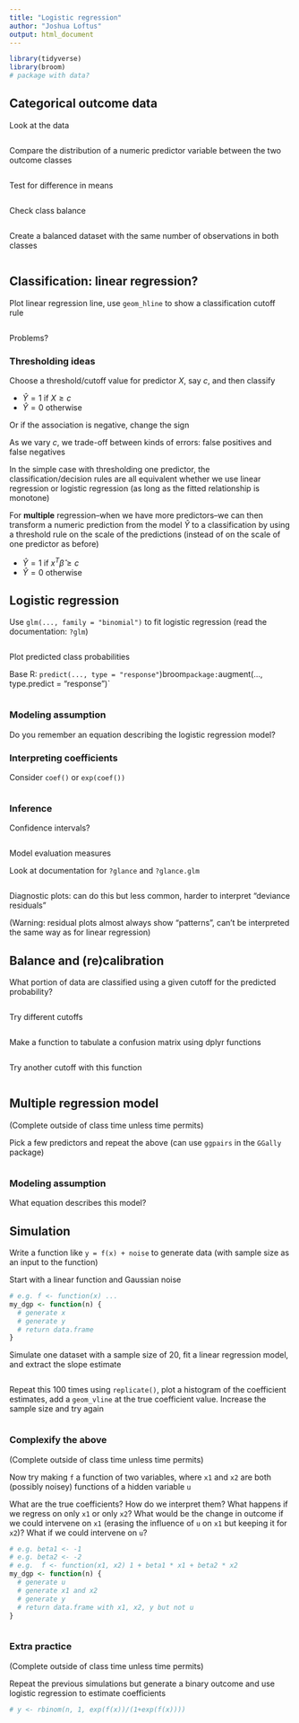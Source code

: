 ```yaml
---
title: "Logistic regression"
author: "Joshua Loftus"
output: html_document
---
```


```r
library(tidyverse)
library(broom)
# package with data?
```

## Categorical outcome data

Look at the data

```r

```


Compare the distribution of a numeric predictor variable between the two outcome classes

```r

```


Test for difference in means

```r

```

Check class balance

```r

```

Create a balanced dataset with the same number of observations in both classes

```r

```


## Classification: linear regression?

Plot linear regression line, use `geom_hline` to show a classification cutoff rule

```r

```

Problems?



### Thresholding ideas

Choose a threshold/cutoff value for predictor $X$, say $c$, and then classify

- $\hat Y = 1$ if $X \geq c$
- $\hat Y = 0$ otherwise

Or if the association is negative, change the sign

As we vary $c$, we trade-off between kinds of errors: false positives and false negatives

In the simple case with thresholding one predictor, the classification/decision rules are all equivalent whether we use linear regression or logistic regression (as long as the fitted relationship is monotone)

For **multiple** regression--when we have more predictors--we can then transform a numeric prediction from the model $\hat Y$ to a classification by using a threshold rule on the scale of the predictions (instead of on the scale of one predictor as before)

- $\hat Y = 1$ if $x^T \hat \beta \geq c$
- $\hat Y = 0$ otherwise

## Logistic regression

Use `glm(..., family = "binomial")` to fit logistic regression (read the documentation: `?glm`)

```r

```

Plot predicted class probabilities

Base R: `predict(..., type = "response"`)`
`broom` package: `augment(..., type.predict = "response")`

```r

```

### Modeling assumption

Do you remember an equation describing the logistic regression model?

### Interpreting coefficients

Consider `coef()` or `exp(coef())`

```r

```

### Inference

Confidence intervals?

```r

```

Model evaluation measures

Look at documentation for `?glance` and `?glance.glm`

```r

```

Diagnostic plots: can do this but less common, harder to interpret "deviance residuals"

(Warning: residual plots almost always show "patterns", can't be interpreted the same way as for linear regression)

## Balance and (re)calibration

What portion of data are classified using a given cutoff for the predicted probability?

```r

```

Try different cutoffs

```r

```

Make a function to tabulate a confusion matrix using dplyr functions

```r

```

Try another cutoff with this function

```r

```


## Multiple regression model

(Complete outside of class time unless time permits)

Pick a few predictors and repeat the above (can use `ggpairs` in the `GGally` package)

```r

```


### Modeling assumption

What equation describes this model?


## Simulation

Write a function like `y = f(x) + noise` to generate data (with sample size as an input to the function)

Start with a linear function and Gaussian noise

```r
# e.g. f <- function(x) ...
my_dgp <- function(n) {
  # generate x
  # generate y
  # return data.frame
}
```

Simulate one dataset with a sample size of 20, fit a linear regression model, and extract the slope estimate

```r

```

Repeat this 100 times using `replicate()`, plot a histogram of the coefficient estimates, add a `geom_vline` at the true coefficient value. Increase the sample size and try again

```r

```


### Complexify the above

(Complete outside of class time unless time permits)

Now try making `f` a function of two variables, where `x1` and `x2` are both (possibly noisey) functions of a hidden variable `u`

What are the true coefficients? How do we interpret them? What happens if we regress on only `x1` or only `x2`? What would be the change in outcome if we could intervene on `x1` (erasing the influence of `u` on `x1` but keeping it for `x2`)? What if we could intervene on `u`?

```r
# e.g. beta1 <- -1
# e.g. beta2 <- -2
# e.g.  f <- function(x1, x2) 1 + beta1 * x1 + beta2 * x2
my_dgp <- function(n) {
  # generate u
  # generate x1 and x2
  # generate y
  # return data.frame with x1, x2, y but not u
}
```

```r

```


### Extra practice

(Complete outside of class time unless time permits)

Repeat the previous simulations but generate a binary outcome and use logistic regression to estimate coefficients

```r
# y <- rbinom(n, 1, exp(f(x))/(1+exp(f(x))))
```


